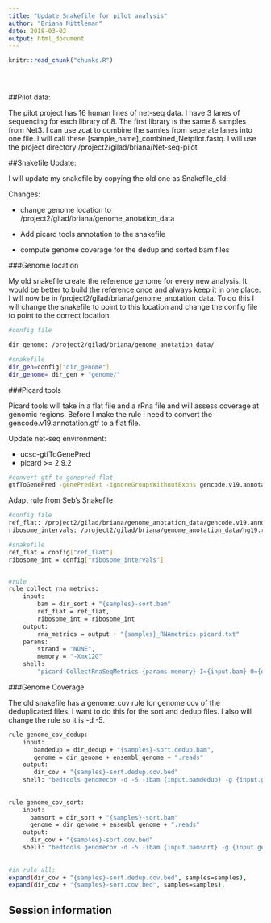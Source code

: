 ```yaml
---
title: "Update Snakefile for pilot analysis"
author: "Briana Mittleman"
date: 2018-03-02
output: html_document
---
```


<!-- The file analysis/chunks.R contains chunks that define default settings
shared across the workflowr files. -->
```r
knitr::read_chunk("chunks.R")
```

<!-- Update knitr chunk options -->
```r
```

<!-- Insert the date the file was last updated -->
```r
```

<!-- Insert the code version (Git commit SHA1) if Git repository exists and R
 package git2r is installed -->
```r
```

<!-- Add your analysis here -->

##Pilot data:  

The pilot project has 16 human lines of net-seq data. I have 3 lanes of sequencing for each library of 8. The first library is the same 8 samples from Net3. I can use zcat to combine the samles from seperate lanes into one file. I will call these [sample_name]_combined_Netpilot.fastq. I will use the project directory /project2/gilad/briana/Net-seq-pilot 

##Snakefile Update:  

I will update my snakefile by copying the old one as Snakefile_old.  

Changes:  

* change genome location to /project2/gilad/briana/genome_anotation_data  

* Add picard tools annotation to the snakefile  

* compute genome coverage for the dedup and sorted bam files  



###Genome location  

My old snakefile create the reference genome for every new analysis. It would be better to build the reference once and always keep it in one place. I will now be in /project2/gilad/briana/genome_anotation_data. To do this I will change the snakefile to point to this location and change the config file to point to the correct location.  
```bash
#config file  

dir_genome: /project2/gilad/briana/genome_anotation_data/

#snakefile
dir_gen=config["dir_genome"]
dir_genome= dir_gen + "genome/" 


```

###Picard tools  

Picard tools will take in a flat file and a rRna file and will assess coverage at genomic regions. Before I make the rule I need to convert the gencode.v19.annotation.gtf to a flat file.  

Update net-seq environment:  

* ucsc-gtfToGenePred  
* picard >= 2.9.2  

```bash
#convert gtf to genepred flat  
gtfToGenePred -genePredExt -ignoreGroupsWithoutExons gencode.v19.annotation.gtf gencode.v19.annotation.refFlat
```

Adapt rule from Seb's Snakefile  

```bash
#config file 
ref_flat: /project2/gilad/briana/genome_anotation_data/gencode.v19.annotation.refFlat
ribosome_intervals: /project2/gilad/briana/genome_anotation_data/hg19.rRNA.intervals  

#snakefile  
ref_flat = config["ref_flat"]
ribosome_int = config["ribosome_intervals"]


#rule 
rule collect_rna_metrics:
    input:
        bam = dir_sort + "{samples}-sort.bam"
        ref_flat = ref_flat,
        ribosome_int = ribosome_int
    output:
        rna_metrics = output + "{samples}_RNAmetrics.picard.txt"
    params:
        strand = "NONE",
        memory = "-Xmx12G"
    shell:
        "picard CollectRnaSeqMetrics {params.memory} I={input.bam} O={output.rna_metrics} REF_FLAT={input.ref_flat} STRAND={params.strand} RIBOSOMAL_INTERVALS={input.ribosome_int}"

```


###Genome Coverage  

The old snakefile has a genome_cov rule for genome cov of the deduplicated files. I want to do this for the sort and dedup files. I also will change the rule so it is -d -5.  
```bash
rule genome_cov_dedup:
    input:
       bamdedup = dir_dedup + "{samples}-sort.dedup.bam",
       genome = dir_genome + ensembl_genome + ".reads"
    output:
       dir_cov + "{samples}-sort.dedup.cov.bed"
    shell: "bedtools genomecov -d -5 -ibam {input.bamdedup} -g {input.genome} > {output}"
    
    
rule genome_cov_sort:
    input:
      bamsort = dir_sort + "{samples}-sort.bam"
      genome = dir_genome + ensembl_genome + ".reads"  
    output: 
      dir_cov + "{samples}-sort.cov.bed"
    shell: "bedtools genomecov -d -5 -ibam {input.bamsort} -g {input.genome} > {output}"
   
   
#in rule all:  
expand(dir_cov + "{samples}-sort.dedup.cov.bed", samples=samples),
expand(dir_cov + "{samples}-sort.cov.bed", samples=samples),
```


## Session information

<!-- Insert the session information into the document -->
```r
```
